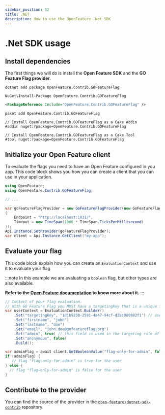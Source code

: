 ```yaml
---
sidebar_position: 52
title: .NET
description: How to use the OpenFeature .Net SDK
---
```




# .Net SDK usage

## Install dependencies

The first things we will do is install the **Open Feature SDK** and the **GO Feature Flag provider**.

<Tabs groupId="code">
  <TabItem value="netcli" label=".NET CLI">

```shell
dotnet add package OpenFeature.Contrib.GOFeatureFlag
```

  </TabItem>
  <TabItem value="pm" label="Package Manager">

```shell
NuGet\Install-Package OpenFeature.Contrib.GOFeatureFlag
```

  </TabItem>
  <TabItem value="pr" label="Package Reference">

```xml
<PackageReference Include="OpenFeature.Contrib.GOFeatureFlag" />
```

  </TabItem>
  <TabItem value="pc" label="Packet cli">

```shell
paket add OpenFeature.Contrib.GOFeatureFlag
```

  </TabItem>
  <TabItem value="cake" label="Cake">

```shell
// Install OpenFeature.Contrib.GOFeatureFlag as a Cake Addin
#addin nuget:?package=OpenFeature.Contrib.GOFeatureFlag

// Install OpenFeature.Contrib.GOFeatureFlag as a Cake Tool
#tool nuget:?package=OpenFeature.Contrib.GOFeatureFlag
```

  </TabItem>

</Tabs>

## Initialize your Open Feature client

To evaluate the flags you need to have an Open Feature configured in you app.
This code block shows you how you can create a client that you can use in your application.

<Tabs groupId="code">
  <TabItem value="csharp" label="C#">

```csharp
using OpenFeature;
using OpenFeature.Contrib.GOFeatureFlag;

// ...

var goFeatureFlagProvider = new GoFeatureFlagProvider(new GoFeatureFlagProviderOptions
{
    Endpoint = "http://localhost:1031/",
    Timeout = new TimeSpan(1000 * TimeSpan.TicksPerMillisecond)
});
Api.Instance.SetProvider(goFeatureFlagProvider);
var client = Api.Instance.GetClient("my-app");
```

  </TabItem>
</Tabs>

## Evaluate your flag

This code block explain how you can create an `EvaluationContext` and use it to evaluate your flag.

:::note
In this example we are evaluating a `boolean` flag, but other types are also available.

**Refer to the [Open Feature documentation](https://docs.openfeature.dev/docs/reference/concepts/evaluation-api#basic-evaluation) to know more about it.**
:::

<Tabs groupId="code">
  <TabItem value="csharp" label="C#">

```csharp
// Context of your flag evaluation.
// With GO Feature Flag you MUST have a targetingKey that is a unique identifier of the user.
var userContext = EvaluationContext.Builder()
    .Set("targetingKey", "1d1b9238-2591-4a47-94cf-d2bc080892f1") // user unique identifier (mandatory)
    .Set("firstname", "john")
    .Set("lastname", "doe")
    .Set("email", "john.doe@gofeatureflag.org")
    .Set("admin", true) // this field is used in the targeting rule of the flag "flag-only-for-admin"
    .Set("anonymous", false)
    .Build();

var adminFlag = await client.GetBooleanValue("flag-only-for-admin", false, userContext);
if (adminFlag) {
   // flag "flag-only-for-admin" is true for the user
} else {
  // flag "flag-only-for-admin" is false for the user
}
```

  </TabItem>
</Tabs>

## Contribute to the provider
You can find the source of the provider in the [`open-feature/dotnet-sdk-contrib`](https://github.com/open-feature/dotnet-sdk-contrib/tree/main/src/OpenFeature.Contrib.Providers.GOFeatureFlag) repository.